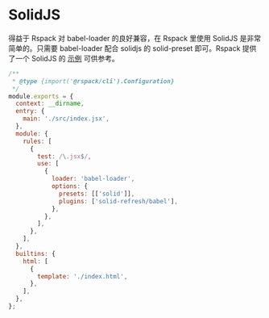 # SolidJS

得益于 Rspack 对 babel-loader 的良好兼容，在 Rspack 里使用 SolidJS 是非常简单的。只需要 babel-loader 配合 solidjs 的 solid-preset 即可。Rspack 提供了一个 SolidJS 的 [示例](https://github.com/web-infra-dev/rspack/tree/main/examples/solid) 可供参考。

```js title="rspack.config.js"
/**
 * @type {import('@rspack/cli').Configuration}
 */
module.exports = {
  context: __dirname,
  entry: {
    main: './src/index.jsx',
  },
  module: {
    rules: [
      {
        test: /\.jsx$/,
        use: [
          {
            loader: 'babel-loader',
            options: {
              presets: [['solid']],
              plugins: ['solid-refresh/babel'],
            },
          },
        ],
      },
    ],
  },
  builtins: {
    html: [
      {
        template: './index.html',
      },
    ],
  },
};
```
